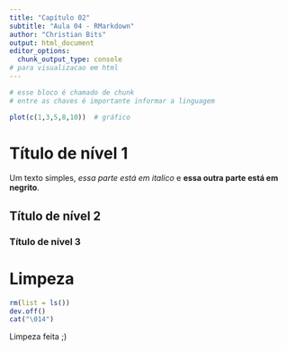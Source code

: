 ```yaml
---
title: "Capítulo 02"
subtitle: "Aula 04 - RMarkdown"
author: "Christian Bits"
output: html_document
editor_options: 
  chunk_output_type: console
# para visualizacao em html  
---
```


```r
# esse bloco é chamado de chunk
# entre as chaves é importante informar a linguagem
```

```r
plot(c(1,3,5,8,10))  # gráfico
```

# Título de nível 1

Um texto simples, _essa parte está em italico_ e **essa outra parte está em
negrito**.

## Título de nível 2

### Título de nível 3

# Limpeza

```r
rm(list = ls())
dev.off()
cat("\014")
```

Limpeza feita ;)
